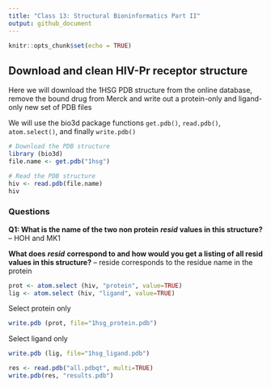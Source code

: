 ```yaml
---
title: "Class 13: Structural Bioninformatics Part II"
output: github_document
---
```


```r
knitr::opts_chunk$set(echo = TRUE)
```

##  Download and clean HIV-Pr receptor structure

Here we will download the 1HSG PDB structure from the online database, remove the bound drug from Merck and write out a protein-only and ligand-only new set of PDB files

We will use the bio3d package functions `get.pdb()`, `read.pdb()`, `atom.select()`, and finally `write.pdb()`


```r
# Download the PDB structure
library (bio3d)
file.name <- get.pdb("1hsg") 

# Read the PDB structure
hiv <- read.pdb(file.name) 
hiv
```
### Questions

**Q1: What is the name of the two non protein** ***resid*** **values in this structure?**
-- HOH and MK1

**What does** ***resid*** **correspond to and how would you get a listing of all resid values in this structure?**
-- reside corresponds to the residue name in the protein

```r
prot <- atom.select (hiv, "protein", value=TRUE)
lig <- atom.select (hiv, "ligand", value=TRUE)
```

Select protein only
```r
write.pdb (prot, file="1hsg_protein.pdb")
```

Select ligand only
```r
write.pdb (lig, file="1hsg_ligand.pdb")
```


```r
res <- read.pdb("all.pdbqt", multi=TRUE)
write.pdb(res, "results.pdb")
```

